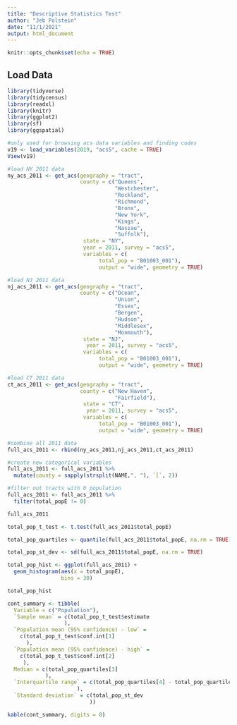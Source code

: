 ```yaml
---
title: "Descriptive Statistics Test"
author: "Jeb Polstein"
date: "11/1/2021"
output: html_document
---
```


```r
knitr::opts_chunk$set(echo = TRUE)
```

## Load Data  
```r
library(tidyverse)
library(tidycensus)
library(readxl)
library(knitr)
library(ggplot2)
library(sf)
library(ggspatial)
```

```r
#only used for browsing acs data variables and finding codes
v19 <- load_variables(2019, "acs5", cache = TRUE)
View(v19)
```

```r
#load NY 2011 data
ny_acs_2011 <- get_acs(geography = "tract", 
                       county = c("Queens", 
                                  "Westchester", 
                                  "Rockland", 
                                  "Richmond", 
                                  "Bronx", 
                                  "New York", 
                                  "Kings", 
                                  "Nassau",
                                  "Suffolk"), 
                        state = "NY",
                        year = 2011, survey = "acs5",
                        variables = c(
                             total_pop = "B01003_001"),
                             output = "wide", geometry = TRUE)

#load NJ 2011 data
nj_acs_2011 <- get_acs(geography = "tract", 
                       county = c("Ocean", 
                                  "Union", 
                                  "Essex", 
                                  "Bergen", 
                                  "Hudson", 
                                  "Middlesex", 
                                  "Monmouth"), 
                        state = "NJ",
                         year = 2011, survey = "acs5",
                        variables = c(
                             total_pop = "B01003_001"),
                             output = "wide", geometry = TRUE)

#load CT 2011 data
ct_acs_2011 <- get_acs(geography = "tract", 
                       county = c("New Haven", 
                                  "Fairfield"), 
                        state = "CT",
                         year = 2011, survey = "acs5",
                        variables = c(
                             total_pop = "B01003_001"),
                             output = "wide", geometry = TRUE)

#combine all 2011 data
full_acs_2011 <- rbind(ny_acs_2011,nj_acs_2011,ct_acs_2011)

#create new categorical variables
full_acs_2011 <- full_acs_2011 %>%
  mutate(county = sapply(strsplit(NAME,", "), `[`, 2))

#filter out tracts with 0 population
full_acs_2011 <- full_acs_2011 %>%
  filter(total_popE != 0)

full_acs_2011
```
```r
total_pop_t_test <- t.test(full_acs_2011$total_popE)
```

```r
total_pop_quartiles <- quantile(full_acs_2011$total_popE, na.rm = TRUE)
```

```r
total_pop_st_dev <- sd(full_acs_2011$total_popE, na.rm = TRUE)
```

```r
total_pop_hist <- ggplot(full_acs_2011) +
  geom_histogram(aes(x = total_popE),
                 bins = 30)

total_pop_hist
```

```r
cont_summary <- tibble(
  Variable = c("Population"),
  `Sample mean` = c(total_pop_t_test$estimate
                  ),
  `Population mean (95% confidence) - low` = 
    c(total_pop_t_test$conf.int[1]
      ),
  `Population mean (95% confidence) - high` =
    c(total_pop_t_test$conf.int[2]
     ),
  Median = c(total_pop_quartiles[3]
            ),
  `Interquartile range` = c(total_pop_quartiles[4] - total_pop_quartiles[2]
                      ),
  `Standard deviation` = c(total_pop_st_dev
                          ))

kable(cont_summary, digits = 0)
```



